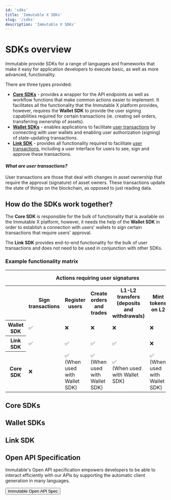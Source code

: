 ```yaml
---
id: 'sdks'
title: 'Immutable X SDKs'
slug: '/sdks'
description: 'Immutable X SDKs'
---
```


# SDKs overview

Immutable provide SDKs for a range of languages and frameworks that make it easy for application developers to execute basic, as well as more advanced, functionality.

There are three types provided:
* **[Core SDKs](#core-sdks)** - provides a wrapper for the API endpoints as well as workflow functions that make common actions easier to implement. It facilitates all the functionality that the Immutable X platform provides, however, requires the **Wallet SDK** to provide the user signing capabilities required for certain transactions (ie. creating sell orders, transferring ownership of assets).
* **[Wallet SDKs](#wallet-sdks)** - enables applications to facilitate [user transactions](#what-are-user-transactions) by connecting with user wallets and enabling user authorization (signing) of state-updating transactions.
* **[Link SDK](../main/guides/link-sdk/index.md)** - provides all functionality required to facilitate [user transactions](#what-are-user-transactions), including a user interface for users to see, sign and approve these transactions.

#### ***What are user transactions?***
User transactions are those that deal with changes in asset ownership that require the approval (signature) of asset owners. These transactions update the state of things on the blockchain, as opposed to just reading data.

## How do the SDKs work together?

The **Core SDK** is responsible for the bulk of functionality that is available on the Immutable X platform, however, it needs the help of the **Wallet SDK** in order to establish a connection with users' wallets to sign certain transactions that require users' approval.

The **Link SDK** provides end-to-end functionality for the bulk of user transactions and does not need to be used in conjunction with other SDKs.

### Example functionality matrix
<table>
    <tbody>
        <tr>
            <th></th>
            <th colspan="5">Actions requiring user signatures</th>
            <th colspan="4">Actions not requiring user signatures</th>
        </tr>
        <tr>
            <th></th>
            <th>Sign transactions</th>
            <th>Register users</th>
            <th>Create orders and trades</th>
            <th>L1-L2 transfers (deposits and withdrawals)</th>
            <th>Mint tokens on L2</th>
            <th>Get list of assets</th>
            <th>Get orders</th>
            <th>Get trades</th>
            <th>Get user balances</th>
        </tr>
        <tr>
            <th>Wallet SDK</th>
            <td>✅</td>
            <td>❌</td>
            <td>❌</td>
            <td>❌</td>
            <td>❌</td>
            <td>❌</td>
            <td>❌</td>
            <td>❌</td>
            <td>❌</td>
        </tr>
        <tr>
            <th>Link SDK</th>
            <td>✅</td>
            <td>✅</td>
            <td>✅</td>
            <td>✅</td>
            <td>❌</td>
            <td>❌</td>
            <td>❌</td>
            <td>❌</td>
            <td>❌</td>        
        </tr>
        <tr>
            <th>Core SDK</th>
            <td>❌</td>
            <td>✅<br/>(When used with Wallet SDK)</td>
            <td>✅<br/>(When used with Wallet SDK)</td>
            <td>✅<br/>(When used with Wallet SDK)</td>
            <td>✅<br/>(When used with Wallet SDK)</td>
            <td>✅</td>
            <td>✅</td>
            <td>✅</td>
            <td>✅</td>
        </tr>
    </tbody>
</table>


## Core SDKs
<SdkButtonList sdks={coreSDKs} />

## Wallet SDKs
<SdkButtonList sdks={walletSDKs} />

## Link SDK
<SdkButtonList sdks={linkSDK} />

## Open API Specification

Immutable's Open API specification empowers developers to be able to interact efficiently with our APIs by supporting the automatic client generation in many languages.

<a href="https://github.com/immutable/imx-core-sdk/blob/main/openapi.json">
  <Button>
    Immutable Open API Spec <RightArrowIcon className={articleStyles.ctaIcon} />
  </Button>
</a>
